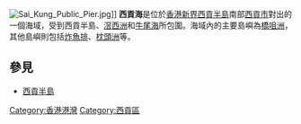 [[File:Sai_Kung_Public_Pier.jpg|thumb]]]]
'''西貢海'''是位於[[香港|香港]][[新界|新界]][[西貢半島|西貢半島]]南部[[西貢市|西貢市]]對出的一個海域，受到西貢半島、[[滘西洲|滘西洲]]和[[牛尾海|牛尾海]]所包圍。海域內的主要島嶼為[[橋咀洲|橋咀洲]]，其他島嶼則包括[[炸魚排|炸魚排]]、[[枕頭洲|枕頭洲]]等。

==參見==
*[[西貢半島|西貢半島]]

{{clear}}
{{wide image|Sai Kung, Hong Kong.jpg|1400px|西貢海}}

{{HK-geo-stub}}
[[Category:香港港灣|Category:香港港灣]]
[[Category:西貢區|Category:西貢區]]